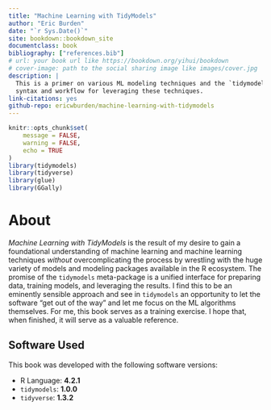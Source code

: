 ```yaml
--- 
title: "Machine Learning with TidyModels"
author: "Eric Burden"
date: "`r Sys.Date()`"
site: bookdown::bookdown_site
documentclass: book
bibliography: ["references.bib"]
# url: your book url like https://bookdown.org/yihui/bookdown
# cover-image: path to the social sharing image like images/cover.jpg
description: |
  This is a primer on various ML modeling techniques and the `tidymodels`
  syntax and workflow for leveraging these techniques.
link-citations: yes
github-repo: ericwburden/machine-learning-with-tidymodels
---
```


```r
knitr::opts_chunk$set(
	message = FALSE,
	warning = FALSE,
	echo = TRUE
)
library(tidymodels)
library(tidyverse)
library(glue)
library(GGally)
```

# About {#chapter-1}

_Machine Learning with TidyModels_ is the result of my desire to gain a foundational
understanding of machine learning and machine learning techniques _without_ 
overcomplicating the process by wrestling with the huge variety of models and 
modeling packages available in the R ecosystem. The promise of the `tidymodels`
meta-package is a unified interface for preparing data, training models, and
leveraging the results. I find this to be an eminently sensible approach and see
in `tidymodels` an opportunity to let the software "get out of the way" and let
me focus on the ML algorithms themselves. For me, this book serves as a training
exercise. I hope that, when finished, it will serve as a valuable reference.

## Software Used {#ch1-software_used}

This book was developed with the following software versions:

- R Language: **4.2.1** 
- `tidymodels`: **1.0.0** 
- `tidyverse`: **1.3.2**
